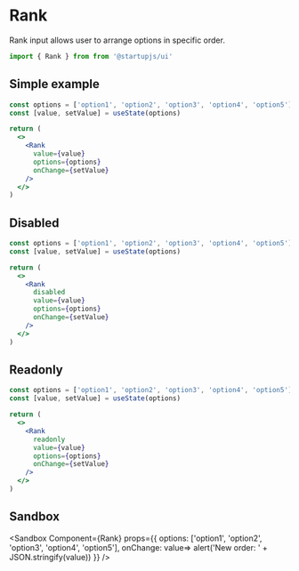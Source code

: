 
# Rank

Rank input allows user to arrange options in specific order.

```jsx
import { Rank } from from '@startupjs/ui'
```

## Simple example

```jsx example
const options = ['option1', 'option2', 'option3', 'option4', 'option5']
const [value, setValue] = useState(options)

return (
  <>
    <Rank
      value={value}
      options={options}
      onChange={setValue}
    />
  </>
)
```

## Disabled

```jsx example
const options = ['option1', 'option2', 'option3', 'option4', 'option5']
const [value, setValue] = useState(options)

return (
  <>
    <Rank
      disabled
      value={value}
      options={options}
      onChange={setValue}
    />
  </>
)
```

## Readonly

```jsx example
const options = ['option1', 'option2', 'option3', 'option4', 'option5']
const [value, setValue] = useState(options)

return (
  <>
    <Rank
      readonly
      value={value}
      options={options}
      onChange={setValue}
    />
  </>
)
```

## Sandbox

<Sandbox
  Component={Rank}
  props={{
    options: ['option1', 'option2', 'option3', 'option4', 'option5'],
    onChange: value=> alert('New order: ' + JSON.stringify(value))
  }}
/>
